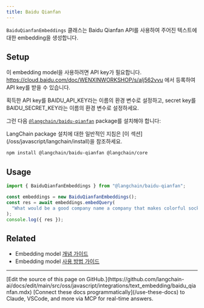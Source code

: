 ```yaml
---
title: Baidu Qianfan
---
```


`BaiduQianfanEmbeddings` 클래스는 Baidu Qianfan API를 사용하여 주어진 텍스트에 대한 embedding을 생성합니다.

## Setup

이 embedding model을 사용하려면 API key가 필요합니다. https://cloud.baidu.com/doc/WENXINWORKSHOP/s/alj562vvu 에서 등록하여 API key를 받을 수 있습니다.

획득한 API key를 BAIDU_API_KEY라는 이름의 환경 변수로 설정하고, secret key를 BAIDU_SECRET_KEY라는 이름의 환경 변수로 설정하세요.

그런 다음 [`@langchain/baidu-qianfan`](https://www.npmjs.com/package/@langchain/baidu-qianfan) package를 설치해야 합니다:

<Tip>
LangChain package 설치에 대한 일반적인 지침은 [이 섹션](/oss/javascript/langchain/install)을 참조하세요.
</Tip>

```bash npm
npm install @langchain/baidu-qianfan @langchain/core
```

## Usage

```typescript
import { BaiduQianfanEmbeddings } from "@langchain/baidu-qianfan";

const embeddings = new BaiduQianfanEmbeddings();
const res = await embeddings.embedQuery(
  "What would be a good company name a company that makes colorful socks?"
);
console.log({ res });
```

## Related

- Embedding model [개념 가이드](/oss/javascript/integrations/text_embedding)
- Embedding model [사용 방법 가이드](/oss/javascript/integrations/text_embedding)

---

<Callout icon="pen-to-square" iconType="regular">
    [Edit the source of this page on GitHub.](https://github.com/langchain-ai/docs/edit/main/src/oss/javascript/integrations/text_embedding/baidu_qianfan.mdx)
</Callout>
<Tip icon="terminal" iconType="regular">
    [Connect these docs programmatically](/use-these-docs) to Claude, VSCode, and more via MCP for    real-time answers.
</Tip>

